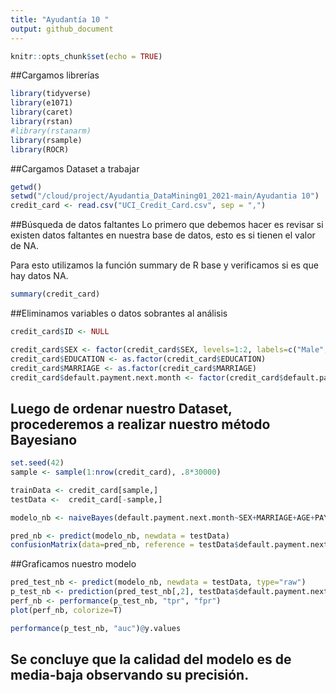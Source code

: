 ```yaml
---
title: "Ayudantía 10 "
output: github_document
---
```


```r
knitr::opts_chunk$set(echo = TRUE)
```
##Cargamos librerías 
```r
library(tidyverse)
library(e1071)
library(caret)
library(rstan)
#library(rstanarm)
library(rsample)
library(ROCR)
```
##Cargamos Dataset a trabajar
```r
getwd()
setwd("/cloud/project/Ayudantia_DataMining01_2021-main/Ayudantia 10")
credit_card <- read.csv("UCI_Credit_Card.csv", sep = ",")

```
##Búsqueda de datos faltantes 
Lo primero que debemos hacer es revisar si existen datos faltantes en nuestra base de datos, esto es si tienen el valor de NA.

Para esto utilizamos la función summary de R base y verificamos si es que hay datos NA.
```r
summary(credit_card)
```

##Eliminamos variables o datos sobrantes al análisis
```r
credit_card$ID <- NULL

credit_card$SEX <- factor(credit_card$SEX, levels=1:2, labels=c("Male", "Female"))
credit_card$EDUCATION <- as.factor(credit_card$EDUCATION)
credit_card$MARRIAGE <- as.factor(credit_card$MARRIAGE)
credit_card$default.payment.next.month <- factor(credit_card$default.payment.next.month, levels = 0:1, labels=c("No", "Yes"))

```
## Luego de ordenar nuestro Dataset, procederemos a realizar nuestro método Bayesiano
```r
set.seed(42)
sample <- sample(1:nrow(credit_card), .8*30000)

trainData <- credit_card[sample,]
testData <-  credit_card[-sample,]

modelo_nb <- naiveBayes(default.payment.next.month~SEX+MARRIAGE+AGE+PAY_0+PAY_6+BILL_AMT1+BILL_AMT6+PAY_AMT1+PAY_AMT6, trainData, laplace=1)

pred_nb <- predict(modelo_nb, newdata = testData)
confusionMatrix(data=pred_nb, reference = testData$default.payment.next.month)
```
##Graficamos nuestro modelo

```r
pred_test_nb <- predict(modelo_nb, newdata = testData, type="raw")
p_test_nb <- prediction(pred_test_nb[,2], testData$default.payment.next.month)
perf_nb <- performance(p_test_nb, "tpr", "fpr")
plot(perf_nb, colorize=T)
```

```r
performance(p_test_nb, "auc")@y.values

```
## Se concluye que la calidad del modelo es de media-baja observando su precisión.

